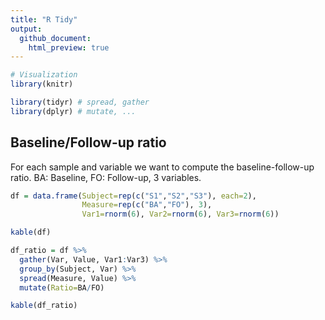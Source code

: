 ```yaml
---
title: "R Tidy"
output:
  github_document:
    html_preview: true
---
```


```r
# Visualization
library(knitr) 

library(tidyr) # spread, gather
library(dplyr) # mutate, ...
```
  
## Baseline/Follow-up ratio
For each sample and variable we want to compute the baseline-follow-up ratio.
BA: Baseline, FO: Follow-up, 3 variables.

```r
df = data.frame(Subject=rep(c("S1","S2","S3"), each=2),
                Measure=rep(c("BA","FO"), 3),
                Var1=rnorm(6), Var2=rnorm(6), Var3=rnorm(6))

kable(df)
```

```r
df_ratio = df %>% 
  gather(Var, Value, Var1:Var3) %>%
  group_by(Subject, Var) %>%
  spread(Measure, Value) %>%
  mutate(Ratio=BA/FO)

kable(df_ratio)
```
